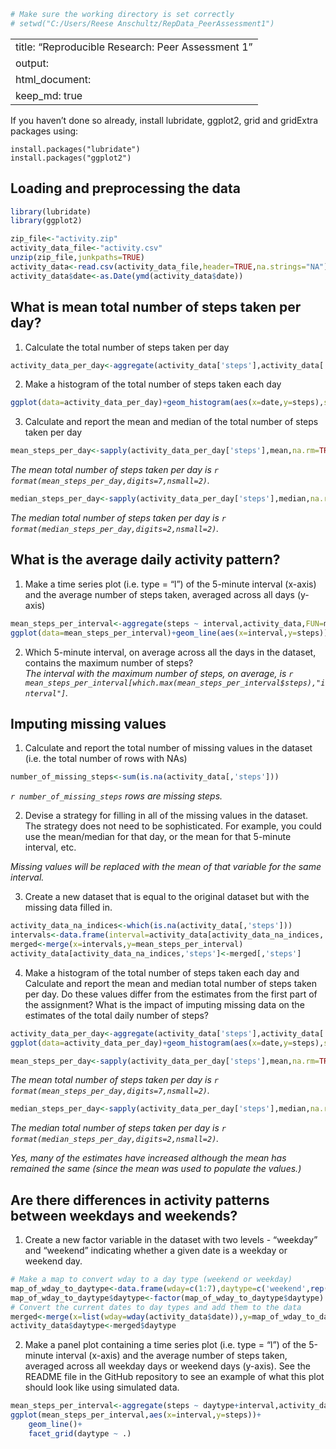```r
# Make sure the working directory is set correctly
# setwd("C:/Users/Reese Anschultz/RepData_PeerAssessment1")
```
---
title: "Reproducible Research: Peer Assessment 1"
output: 
  html_document:
    keep_md: true
---

If you haven't done so already, install lubridate, ggplot2, grid and gridExtra packages using:
```
install.packages("lubridate")
install.packages("ggplot2")
```

## Loading and preprocessing the data
```r
library(lubridate)
library(ggplot2)

zip_file<-"activity.zip"
activity_data_file<-"activity.csv"
unzip(zip_file,junkpaths=TRUE)
activity_data<-read.csv(activity_data_file,header=TRUE,na.strings="NA")
activity_data$date<-as.Date(ymd(activity_data$date))
```

## What is mean total number of steps taken per day?
1. Calculate the total number of steps taken per day
```r
activity_data_per_day<-aggregate(activity_data['steps'],activity_data['date'],FUN=sum)
```

2. Make a histogram of the total number of steps taken each day
```r
ggplot(data=activity_data_per_day)+geom_histogram(aes(x=date,y=steps),stat="identity")
```

3. Calculate and report the mean and median of the total number of steps taken per day  

```r
mean_steps_per_day<-sapply(activity_data_per_day['steps'],mean,na.rm=TRUE)
```
*The mean total number of steps taken per day is `r format(mean_steps_per_day,digits=7,nsmall=2)`.*

```r
median_steps_per_day<-sapply(activity_data_per_day['steps'],median,na.rm=TRUE)
```
*The median total number of steps taken per day is `r format(median_steps_per_day,digits=2,nsmall=2)`.*


## What is the average daily activity pattern?
1. Make a time series plot (i.e. type = "l") of the 5-minute interval (x-axis) and the average number of steps taken, averaged across all days (y-axis)
```r
mean_steps_per_interval<-aggregate(steps ~ interval,activity_data,FUN=mean,na.rm=TRUE)
ggplot(data=mean_steps_per_interval)+geom_line(aes(x=interval,y=steps))
```

2. Which 5-minute interval, on average across all the days in the dataset, contains the maximum number of steps?  
*The interval with the maximum number of steps, on average, is `r mean_steps_per_interval[which.max(mean_steps_per_interval$steps),"interval"]`.*

## Imputing missing values
1. Calculate and report the total number of missing values in the dataset (i.e. the total number of rows with NAs)
```r
number_of_missing_steps<-sum(is.na(activity_data[,'steps']))
```
*`r number_of_missing_steps` rows are missing steps.*

2. Devise a strategy for filling in all of the missing values in the dataset. The strategy does not need to be sophisticated. For example, you could use the mean/median for that day, or the mean for that 5-minute interval, etc.

*Missing values will be replaced with the mean of that variable for the same interval.*

3. Create a new dataset that is equal to the original dataset but with the missing data filled in.
```r
activity_data_na_indices<-which(is.na(activity_data[,'steps']))
intervals<-data.frame(interval=activity_data[activity_data_na_indices,'interval'])
merged<-merge(x=intervals,y=mean_steps_per_interval)
activity_data[activity_data_na_indices,'steps']<-merged[,'steps']
```

4. Make a histogram of the total number of steps taken each day and Calculate and report the mean and median total number of steps taken per day. Do these values differ from the estimates from the first part of the assignment? What is the impact of imputing missing data on the estimates of the total daily number of steps?
```r
activity_data_per_day<-aggregate(activity_data['steps'],activity_data['date'],FUN=sum)
ggplot(data=activity_data_per_day)+geom_histogram(aes(x=date,y=steps),stat="identity")
```

```r
mean_steps_per_day<-sapply(activity_data_per_day['steps'],mean,na.rm=TRUE)
```
*The mean total number of steps taken per day is `r format(mean_steps_per_day,digits=7,nsmall=2)`.*

```r
median_steps_per_day<-sapply(activity_data_per_day['steps'],median,na.rm=TRUE)
```

*The median total number of steps taken per day is `r format(median_steps_per_day,digits=2,nsmall=2)`.*

*Yes, many of the estimates have increased although the mean has remained the same (since the mean was used to populate the values.)*

## Are there differences in activity patterns between weekdays and weekends?
1. Create a new factor variable in the dataset with two levels - "weekday" and "weekend" indicating whether a given date is a weekday or weekend day.
```r
# Make a map to convert wday to a day type (weekend or weekday)
map_of_wday_to_daytype<-data.frame(wday=c(1:7),daytype=c('weekend',rep('weekday',5),'weekend'))
map_of_wday_to_daytype$daytype<-factor(map_of_wday_to_daytype$daytype)
# Convert the current dates to day types and add them to the data
merged<-merge(x=list(wday=wday(activity_data$date)),y=map_of_wday_to_daytype)
activity_data$daytype<-merged$daytype
```

2. Make a panel plot containing a time series plot (i.e. type = "l") of the 5-minute interval (x-axis) and the average number of steps taken, averaged across all weekday days or weekend days (y-axis). See the README file in the GitHub repository to see an example of what this plot should look like using simulated data.
```r
mean_steps_per_interval<-aggregate(steps ~ daytype+interval,activity_data,FUN=mean,na.rm=TRUE)
ggplot(mean_steps_per_interval,aes(x=interval,y=steps))+
    geom_line()+
    facet_grid(daytype ~ .)
```
